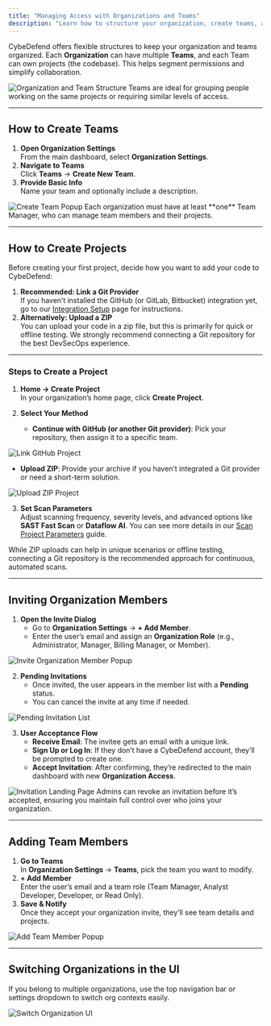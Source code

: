 ```yaml
---
title: "Managing Access with Organizations and Teams"
description: "Learn how to structure your organization, create teams, and invite members to manage code and projects effectively."
---
```


CybeDefend offers flexible structures to keep your organization and teams organized. Each **Organization** can have multiple **Teams**, and each Team can own projects (the codebase). This helps segment permissions and simplify collaboration.

<Frame>
  <img src="/images/get-started/setting-up-account/organization-team-diagram.png" alt="Organization and Team Structure" style={{ borderRadius: '0.5rem' }} />
</Frame>

<Tip>
Teams are ideal for grouping people working on the same projects or requiring similar levels of access.
</Tip>

---

## How to Create Teams

1. **Open Organization Settings**  
   From the main dashboard, select **Organization Settings**.
2. **Navigate to Teams**  
   Click **Teams** → **Create New Team**.
3. **Provide Basic Info**  
   Name your team and optionally include a description.

<Frame>
  <img src="/images/get-started/setting-up-account/create-team-step.png" alt="Create Team Popup" style={{ borderRadius: '0.5rem' }} />
</Frame>

<Note>
Each organization must have at least **one** Team Manager, who can manage team members and their projects.
</Note>

---

## How to Create Projects

Before creating your first project, decide how you want to add your code to CybeDefend:

1. **Recommended: Link a Git Provider**  
   If you haven’t installed the GitHub (or GitLab, Bitbucket) integration yet, go to our [Integration Setup](/get-started/integration-guides) page for instructions.
2. **Alternatively: Upload a ZIP**  
   You can upload your code in a zip file, but this is primarily for quick or offline testing. We strongly recommend connecting a Git repository for the best DevSecOps experience.

---

### Steps to Create a Project

1. **Home → Create Project**  
   In your organization’s home page, click **Create Project**.

2. **Select Your Method**  
   - **Continue with GitHub (or another Git provider)**: Pick your repository, then assign it to a specific team. 

<Frame>
  <img src="/images/get-started/setting-up-account/link-github-project.png" alt="Link GitHub Project" style={{ borderRadius: '0.5rem' }} />
</Frame>

   - **Upload ZIP**: Provide your archive if you haven’t integrated a Git provider or need a short-term solution.

<Frame>
  <img src="/images/get-started/setting-up-account/upload-zip-project.png" alt="Upload ZIP Project" style={{ borderRadius: '0.5rem'}} />
</Frame>

3. **Set Scan Parameters**  
   Adjust scanning frequency, severity levels, and advanced options like **SAST Fast Scan** or **Dataflow AI**. You can see more details in our [Scan Project Parameters](/get-started/general-information/scan-parameters) guide.



<Note>
While ZIP uploads can help in unique scenarios or offline testing, connecting a Git repository is the recommended approach for continuous, automated scans.
</Note>

---

## Inviting Organization Members

1. **Open the Invite Dialog**  
   - Go to **Organization Settings** → **+ Add Member**.
   - Enter the user’s email and assign an **Organization Role** (e.g., Administrator, Manager, Billing Manager, or Member).

<Frame>
  <img src="/images/get-started/setting-up-account/invite-dialog.png" alt="Invite Organization Member Popup" style={{ borderRadius: '0.5rem' }} />
</Frame>

2. **Pending Invitations**  
   - Once invited, the user appears in the member list with a **Pending** status.
   - You can cancel the invite at any time if needed.

<Frame>
  <img src="/images/get-started/setting-up-account/invite-pending-list.png" alt="Pending Invitation List" style={{ borderRadius: '0.5rem' }} />
</Frame>

3. **User Acceptance Flow**  
   - **Receive Email**: The invitee gets an email with a unique link.  
   - **Sign Up or Log In**: If they don’t have a CybeDefend account, they’ll be prompted to create one.  
   - **Accept Invitation**: After confirming, they’re redirected to the main dashboard with new **Organization Access**.

<Frame>
  <img src="/images/get-started/setting-up-account/invitation-landing-page.png" alt="Invitation Landing Page" style={{ borderRadius: '0.5rem' }} />
</Frame>

<Note>
Admins can revoke an invitation before it’s accepted, ensuring you maintain full control over who joins your organization.
</Note>

---

## Adding Team Members

1. **Go to Teams**  
   In **Organization Settings** → **Teams**, pick the team you want to modify.
2. **+ Add Member**  
   Enter the user’s email and a team role (Team Manager, Analyst Developer, Developer, or Read Only).
3. **Save & Notify**  
   Once they accept your organization invite, they’ll see team details and projects.

<Frame>
  <img src="/images/get-started/setting-up-account/add-team-member-step.png" alt="Add Team Member Popup" style={{ borderRadius: '0.5rem' }} />
</Frame>

---

## Switching Organizations in the UI

If you belong to multiple organizations, use the top navigation bar or settings dropdown to switch org contexts easily.

<Frame>
  <img src="/images/get-started/setting-up-account/switch-organization-ui.png" alt="Switch Organization UI" style={{ borderRadius: '0.5rem' }} />
</Frame>
